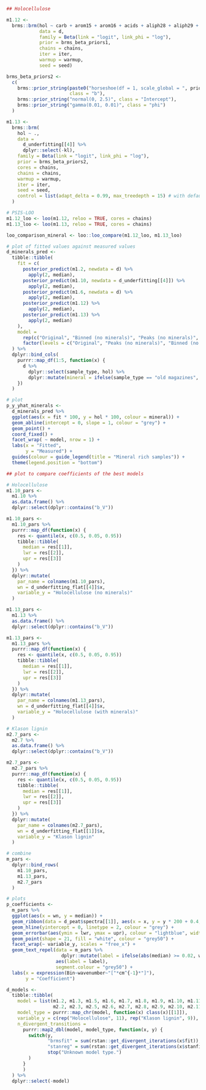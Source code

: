 ```r
## Holocellulose

m1.12 <- 
  brms::brm(hol ~ carb + arom15 + arom16 + acids + aliph28 + aliph29 + trough16 + trough28, 
            data = d, 
            family = Beta(link = "logit", link_phi = "log"),
            prior = brms_beta_priors1,
            chains = chains,
            iter = iter,
            warmup = warmup,
            seed = seed)

brms_beta_priors2 <-
  c(
    brms::prior_string(paste0("horseshoe(df = 1, scale_global = ", prior_hs_tau0[[4]], ", df_global = 1, autoscale = TRUE)"),
                       class = "b"),
    brms::prior_string("normal(0, 2.5)", class = "Intercept"),
    brms::prior_string("gamma(0.01, 0.01)", class = "phi")
  )

m1.13 <- 
  brms::brm(
    hol ~ ., 
    data = 
      d_underfitting[[4]] %>% 
      dplyr::select(-kl),
    family = Beta(link = "logit", link_phi = "log"),
    prior = brms_beta_priors2,
    cores = chains,
    chains = chains,
    warmup = warmup,
    iter = iter,
    seed = seed,
    control = list(adapt_delta = 0.99, max_treedepth = 15) # with default adapt_delta (0.8): 22 divergent transitions; adapt_delta = 0.99: There were 2000 transitions after warmup that exceeded the maximum treedepth. Increase max_treedepth above 10
  ) 
```

```r
# PSIS-LOO
m1.12_loo <- loo(m1.12, reloo = TRUE, cores = chains)
m1.13_loo <- loo(m1.13, reloo = TRUE, cores = chains)

loo_comparison_mineral <- loo::loo_compare(m1.12_loo, m1.13_loo)
```

```r
# plot of fitted values against measured values
d_minerals_pred <-
  tibble::tibble(
    fit = c(
      posterior_predict(m1.2, newdata = d) %>%
        apply(2, median),
      posterior_predict(m1.10, newdata = d_underfitting[[4]]) %>%
        apply(2, median),
      posterior_predict(m1.6, newdata = d) %>%
        apply(2, median),
      posterior_predict(m1.12) %>%
        apply(2, median),
      posterior_predict(m1.13) %>%
        apply(2, median)
    ),
    model = 
      rep(c("Original", "Binned (no minerals)", "Peaks (no minerals)", "Peaks", "Binned"), each = nrow(d)) %>%
      factor(levels = c("Original", "Peaks (no minerals)", "Binned (no minerals)", "Peaks", "Binned"))
  ) %>%
  dplyr::bind_cols(
    purrr::map_df(1:5, function(x) {
      d %>% 
        dplyr::select(sample_type, hol) %>%
        dplyr::mutate(mineral = ifelse(sample_type == "old magazines", TRUE, FALSE))
    })
  )

# plot
p_y_yhat_minerals <-
  d_minerals_pred %>%
  ggplot(aes(x = fit * 100, y = hol * 100, colour = mineral)) +
  geom_abline(intercept = 0, slope = 1, colour = "grey") +
  geom_point() +
  coord_fixed() +
  facet_wrap( ~ model, nrow = 1) +
  labs(x = "Fitted",
       y = "Measured") +
  guides(colour = guide_legend(title = "Mineral rich samples")) +
  theme(legend.position = "bottom")
```


```r
## plot to compare coefficients of the best models

# Holocellulose
m1.10_pars <- 
  m1.10 %>%
  as.data.frame() %>%
  dplyr::select(dplyr::contains("b_V"))

m1.10_pars <- 
  m1.10_pars %>%
  purrr::map_df(function(x) {
    res <- quantile(x, c(0.5, 0.05, 0.95))
    tibble::tibble(
      median = res[[1]],
      lwr = res[[2]],
      upr = res[[3]]
    )
  }) %>%
  dplyr::mutate(
    par_name = colnames(m1.10_pars),
    wn = d_underfitting_flat[[4]]$x,
    variable_y = "Holocellulose (no minerals)"
  )

m1.13_pars <- 
  m1.13 %>%
  as.data.frame() %>%
  dplyr::select(dplyr::contains("b_V"))

m1.13_pars <- 
  m1.13_pars %>%
  purrr::map_df(function(x) {
    res <- quantile(x, c(0.5, 0.05, 0.95))
    tibble::tibble(
      median = res[[1]],
      lwr = res[[2]],
      upr = res[[3]]
    )
  }) %>%
  dplyr::mutate(
    par_name = colnames(m1.13_pars),
    wn = d_underfitting_flat[[4]]$x,
    variable_y = "Holocellulose (with minerals)"
  )

# Klason lignin
m2.7_pars <- 
  m2.7 %>%
  as.data.frame() %>%
  dplyr::select(dplyr::contains("b_V"))

m2.7_pars <- 
  m2.7_pars %>%
  purrr::map_df(function(x) {
    res <- quantile(x, c(0.5, 0.05, 0.95))
    tibble::tibble(
      median = res[[1]],
      lwr = res[[2]],
      upr = res[[3]]
    )
  }) %>%
  dplyr::mutate(
    par_name = colnames(m2.7_pars),
    wn = d_underfitting_flat[[1]]$x,
    variable_y = "Klason lignin"
  )

# combine
m_pars <-
  dplyr::bind_rows(
    m1.10_pars,
    m1.13_pars,
    m2.7_pars
  )

# plots
p_coefficients <-
  m_pars %>%
  ggplot(aes(x = wn, y = median)) +
  geom_ribbon(data = d_peat$spectra[[1]], aes(x = x, y = y * 200 + 0.4, ymax = y * 200 + 0.4, ymin = rep(0.4, length(y))), colour = NA, fill = "lightgrey", alpha = 0.5) +
  geom_hline(yintercept = 0, linetype = 2, colour = "grey") +
  geom_errorbar(aes(ymin = lwr, ymax = upr), colour = "lightblue", width = 0) +
  geom_point(shape = 21, fill = "white", colour = "grey50") +
  facet_wrap(~ variable_y, scales = "free_x") +
  geom_text_repel(data = m_pars %>%
                    dplyr::mutate(label = ifelse(abs(median) >= 0.02, wn %>% round(0), "")),
                  aes(label = label),
                  segment.colour = "grey50") +
  labs(x = expression(Bin~wavenumber~"["*cm^{-1}*"]"),
       y = "Coefficient")
```

```r
d_models <-
  tibble::tibble(
    model = list(m1.2, m1.3, m1.5, m1.6, m1.7, m1.8, m1.9, m1.10, m1.11, m1.12, m1.13, 
                 m2.2, m2.3, m2.5, m2.6, m2.7, m2.8, m2.9, m2.10, m2.11),
    model_type = purrr::map_chr(model, function(x) class(x)[[1]]),
    variable_y = c(rep("Holocellulose", 11), rep("Klason lignin", 9)),
    n_divergent_transitions = 
      purrr::map2_dbl(model, model_type, function(x, y) {
        switch(y,
               "brmsfit" = sum(rstan::get_divergent_iterations(x$fit)),
               "stanreg" = sum(rstan::get_divergent_iterations(x$stanfit)),
               stop("Unknown model type.")
        )
      }
      )
  ) %>%
  dplyr::select(-model)
```


